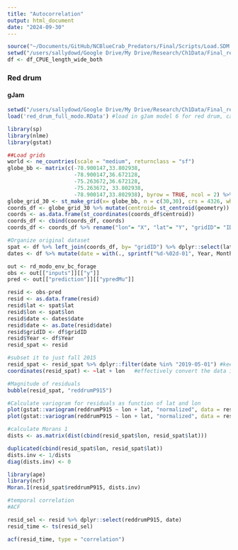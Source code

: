 ```yaml
---
title: "Autocorrelation"
output: html_document
date: "2024-09-30"
---
```


```r
source("~/Documents/GitHub/NCBlueCrab_Predators/Final/Scripts/Load.SDM.Final.R")
setwd("/users/sallydowd/Google Drive/My Drive/Research/Ch1Data/Final_results/gJam/Autocorrelation")
df <- df_CPUE_length_wide_both
```

### Red drum 

#### gJam 
```r
setwd("/users/sallydowd/Google Drive/My Drive/Research/Ch1Data/Final_results/gJam/Autocorrelation")
load('red_drum_full_modo.RData') #load in gJam model 6 for red drum, called rd_modo_env_bc_forage

library(sp)
library(nlme)
library(gstat)

##Load grids
world <- ne_countries(scale = "medium", returnclass = "sf")
globe_bb <- matrix(c(-78.900147,33.802938,
                     -78.900147,36.672128,
                     -75.263672,36.672128,
                     -75.263672, 33.802938,
                     -78.900147,33.802938), byrow = TRUE, ncol = 2) %>% list() %>% st_polygon() %>% st_sfc(., crs = 4326)
globe_grid_30 <- st_make_grid(x= globe_bb, n = c(30,30), crs = 4326, what = 'polygons') %>% st_sf('geometry' = ., data.frame('ID' = 1:length(.))) #grid is 0.13° by 0.13° (14.4 km)
coords_df <- globe_grid_30 %>% mutate(centroid= st_centroid(geometry)) 
coords <- as.data.frame(st_coordinates(coords_df$centroid))
coords_df <- cbind(coords_df, coords)
coords_df <- coords_df %>% rename("lon"= "X", "lat"= "Y", "gridID"= "ID") %>% st_drop_geometry() %>% dplyr::select(-centroid)
```

```r
#Organize original dataset 
spat <- df %>% left_join(coords_df, by= "gridID") %>% dplyr::select(lat, lon)
dates <- df %>% mutate(date = with(., sprintf("%d-%02d-01", Year, Month))) %>% dplyr::select(date) #create new column named date, formats as a string representing first day of each month based on year_month 
```

```r
out <- rd_modo_env_bc_forage
obs <- out[["inputs"]][["y"]]
pred <- out[["prediction"]][["ypredMu"]]

resid <- obs-pred
resid <- as.data.frame(resid)
resid$lat <- spat$lat
resid$lon <- spat$lon
resid$date <- dates$date
resid$date <- as.Date(resid$date)
resid$gridID <- df$gridID
resid$Year <- df$Year
resid_spat <- resid
```

```r
#subset it to just fall 2015
resid_spat <- resid_spat %>% dplyr::filter(date %in% "2019-05-01") #keep this marked out? 
coordinates(resid_spat) <- ~lat + lon   #effectively convert the data into a spatial data frame

#Magnitude of residuals 
bubble(resid_spat, "reddrumP915")

#Calculate variogram for residuals as function of lat and lon
plot(gstat::variogram(reddrumP915 ~ lon + lat, "normalized", data = resid_spat))
plot(gstat::variogram(reddrumP915 ~ lon + lat, "normalized", data = resid_spat,alpha = c(0, 45, 90, 135))) #account for direction in degrees, North, North-east, East, South-east  

#calculate Morans 1 
dists <- as.matrix(dist(cbind(resid_spat$lon, resid_spat$lat)))

duplicated(cbind(resid_spat$lon, resid_spat$lat))
dists.inv <- 1/dists
diag(dists.inv) <- 0

library(ape)
library(ncf)
Moran.I(resid_spat$reddrumP915, dists.inv)

#temporal correlation 
#ACF 

resid_sel <- resid %>% dplyr::select(reddrumP915, date)
resid_time <- ts(resid_sel)

acf(resid_time, type = "correlation")
```
